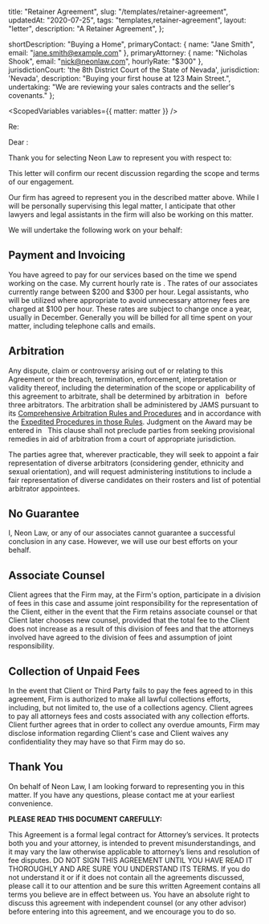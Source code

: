   title: "Retainer Agreement",
  slug: "/templates/retainer-agreement",
  updatedAt: "2020-07-25",
  tags: "templates,retainer-agreement",
  layout: "letter",
  description: "A Retainer Agreement",
};

  shortDescription: "Buying a Home",
  primaryContact: {
    name: "Jane Smith",
    email: "jane.smith@example.com"
  },
  primaryAttorney: {
    name: "Nicholas Shook",
    email: "nick@neonlaw.com",
    hourlyRate: "$300"
  },
  jurisdictionCourt: 'the 8th District Court of the State of Nevada',
  jurisdiction: 'Nevada',
  description: "Buying your first house at 123 Main Street.",
  undertaking: "We are reviewing your sales contracts and the seller's covenants."
};


<ScopedVariables variables={{ matter: matter }} />

<LetterHeader from={matter.primaryAttorney} />

Re: <Interpolation text={matter.shortDescription} />

Dear <Interpolation text={matter.primaryContact.name} />:

Thank you for selecting Neon Law to represent you with respect to:
<Interpolation text={matter.description} />

This letter will confirm our recent discussion regarding the scope and terms
of our engagement.

Our firm has agreed to represent you in the described matter above. While I
will be personally supervising this legal matter, I anticipate that other
lawyers and legal assistants in the firm will also be working on this matter.

We will undertake the following work on your behalf:
<Interpolation text={matter.undertaking} />

## Payment and Invoicing

You have agreed to pay for our services based on the time we spend working on
the case. My current hourly rate is <Interpolation text={matter.primaryAttorney.hourlyRate} />.
The rates of our associates currently range between $200 and $300 per hour.
Legal assistants, who will be utilized where appropriate to avoid unnecessary
attorney fees are charged at $100 per hour. These rates are subject to change
once a year, usually in December. Generally you will be billed for all time
spent on your matter, including telephone calls and emails.

## Arbitration

Any dispute, claim or controversy arising out of or relating to this
Agreement or the breach, termination, enforcement, interpretation or validity
thereof, including the determination of the scope or applicability of this
agreement to arbitrate, shall be determined by arbitration in <Interpolation text={matter.jurisdiction} />&nbsp;
before three arbitrators. The arbitration shall be administered by JAMS
pursuant to its [Comprehensive Arbitration Rules and
Procedures](https://www.jamsadr.com/rules-comprehensive-arbitration/)
and in accordance with the
[Expedited Procedures in those Rules](https://www.jamsadr.com/rules-comprehensive-arbitration/#Rule-16-1).
Judgment on the Award may be entered in
<Interpolation text={matter.jurisdictionCourt} />&nbsp;
This clause shall not preclude parties from seeking provisional remedies in
aid of arbitration from a court of appropriate jurisdiction.

The parties agree that, wherever practicable, they will seek to appoint a
fair representation of diverse arbitrators (considering gender, ethnicity and
sexual orientation), and will request administering institutions to include a
fair representation of diverse candidates on their rosters and list of
potential arbitrator appointees.

## No Guarantee

I, Neon Law, or any of our associates cannot guarantee a successful
conclusion in any case. However, we will use our best efforts on your behalf.

## Associate Counsel

Client agrees that the Firm may, at the Firm's option, participate in a
division of fees in this case and assume joint responsibility for the
representation of the Client, either in the event that the Firm retains
associate counsel or that Client later chooses new counsel, provided that the
total fee to the Client does not increase as a result of this division of
fees and that the attorneys involved have agreed to the division of fees and
assumption of joint responsibility.

## Collection of Unpaid Fees

In the event that Client or Third Party fails to pay the fees agreed to in
this agreement, Firm is authorized to make all lawful collections efforts,
including, but not limited to, the use of a collections agency. Client agrees
to pay all attorneys fees and costs associated with any collection efforts.
Client further agrees that in order to collect any overdue amounts, Firm may
disclose information regarding Client's case and Client waives any
confidentiality they may have so that Firm may do so.

## Thank You

On behalf of Neon Law, I am looking forward to representing you in this
matter. If you have any questions, please contact me at your earliest
convenience.

**PLEASE READ THIS DOCUMENT CAREFULLY:**

This Agreement is a formal legal contract for Attorney’s services. It
protects both you and your attorney, is intended to prevent
misunderstandings, and it may vary the law otherwise applicable to attorney’s
liens and resolution of fee disputes. DO NOT SIGN THIS AGREEMENT UNTIL YOU
HAVE READ IT THOROUGHLY AND ARE SURE YOU UNDERSTAND ITS TERMS. If you do not
understand it or if it does not contain all the agreements discussed, please
call it to our attention and be sure this written Agreement contains all
terms you believe are in effect between us. You have an absolute right to
discuss this agreement with independent counsel (or any other advisor) before
entering into this agreement, and we encourage you to do so.

<SignatureBlock
  signingParty={matter.primaryContact}
  counterSigningParty={matter.primaryAttorney}
/>
